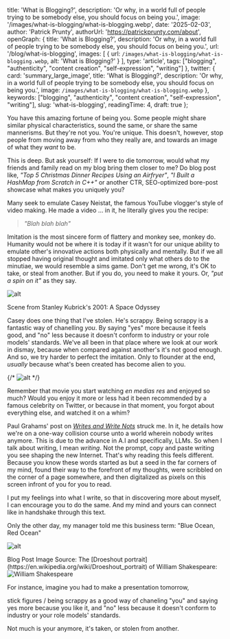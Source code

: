 
  title: 'What is Blogging?',
  description: 'Or why, in a world full of people trying to be somebody else, you should focus on being you.',
  image: '/images/what-is-blogging/what-is-blogging.webp',
  date: '2025-02-03',
  author: 'Patrick Prunty',
  authorUrl: 'https://patrickprunty.com/about',
  openGraph: {
    title: 'What is Blogging?',
    description: 'Or why, in a world full of people trying to be somebody else, you should focus on being you.',
    url: '/blog/what-is-blogging',
    images: [
      {
        url: `/images/what-is-blogging/what-is-blogging.webp`,
        alt: 'What is Blogging?'
      }
    ],
    type: 'article',
    tags: ["blogging", "authenticity", "content creation", "self-expression", "writing"]
  },
  twitter: {
    card: 'summary_large_image',
    title: 'What is Blogging?',
    description: 'Or why, in a world full of people trying to be somebody else, you should focus on being you.',
    image: `/images/what-is-blogging/what-is-blogging.webp`
  },
  keywords: ["blogging", "authenticity", "content creation", "self-expression", "writing"],
  slug: 'what-is-blogging',
  readingTime: 4,
  draft: true
};


You have this amazing fortune of being you. Some people 
might share similar physical characteristics, sound the same, or share the same mannerisms. 
But they're not you. You're unique. This doesn't, however, stop people from moving away from 
who they really are, and towards an image of what they _want_ to be. 

This is deep. But ask yourself: If I were to die tomorrow, would what my friends and family read on my blog bring them closer to me? Do blog post like, 
_"Top 5 Christmas Dinner Recipes Using an Airfryer"_, _"I Built a HashMap from Scratch in C++"_ or 
another CTR<Ref id="1"/>, SEO<Ref id="2"/>-optimized bore-post showcase what makes you uniquely you?

Many seek to emulate Casey Neistat, the famous YouTube vlogger's style of video making. He made a video 
... in it<Ref id="3"/>, he literally gives you the recipe: 

> _"Blah blah blah"_

Imitation is the most sincere form of flattery and monkey see, monkey do. Humanity would not be where it is today if it wasn't for our unique ability to emulate other's innovative actions 
both physically and mentally. But if we all stopped having original thought and imitated only what others do to the minutiae, we would resemble 
a sims game. Don't get me wrong, it's OK to take, or steal from another. But if you do, you need to make it yours. Or, _"put a spin on it"_ as they say.

![alt](/images/what-is-blogging/space-odyssey.gif)
<Caption>Scene from Stanley Kubrick's 2001: A Space Odyssey</Caption>

Casey does one thing that I've stolen. He's scrappy. Being scrappy is a fantastic way of chanelling _you_. By saying
"yes" more  because it feels good, and "no" less because it doesn't conform to industry or your role models' standards.
We've all been in that place where we look at our work in dismay, because when compared against another's it's not good enough. And so, we try harder 
to perfect the imitation. Only to flounder at the end, _usually_ because what's been created has become alien to you.

{/*
![alt](/images/what-is-blogging/casey.png)
*/}

Remember that movie you start watching _en medias res_ and enjoyed so much? Would you enjoy it more 
or less had it been recommended by a famous celebrity on Twitter, or because in that moment, you forgot about everything else, 
and watched it on a whim?


Paul Grahams'<Ref id="3"/> post on [_Writes and Write Nots_]() struck me. In it, he details how we're on a one-way collision course unto a world
wherein nobody writes anymore. This is due to the advance in A.I and specifically, LLMs. So when I talk about writing, I mean _writing_. Not the 
prompt, copy and paste writing you see shaping the new Internet. That's why reading this feels different. Because 
you know these words started as but a seed in the far corners of my mind, found their way to the forefront of my thoughts, were 
scribbled on the corner of a page somewhere, and then digitalized as pixels on this screen infront of you for you to read. 

I put my feelings into what 
I write, so that in discovering more about myself, I can encourage you to do the same. And my mind and yours can connect like in handshake through this text.

Only the other day, my manager told me this business term: "Blue Ocean, Red Ocean"

![alt](/images/what-is-blogging/boro.png)


<FootNotes>
  <FootNote>Blog Post Image Source: The [Droeshout portrait](https://en.wikipedia.org/wiki/Droeshout_portrait) of William Shakespeare:</FootNote>
  <Image className="py-2" src="/images/what-is-blogging/what-is-blogging.webp" alt="William Shakespeare" width={200} height={200}/>
</FootNotes>

For instance, imagine you had to make a presentation tomorrow, 

stick figures / being scrappy as a good way of chaneling "you" and saying yes more because you like it, and "no" less because it 
doesn't conform to industry or your role models' standards.

Not much is your anymore, it's taken, or stolen from another.


